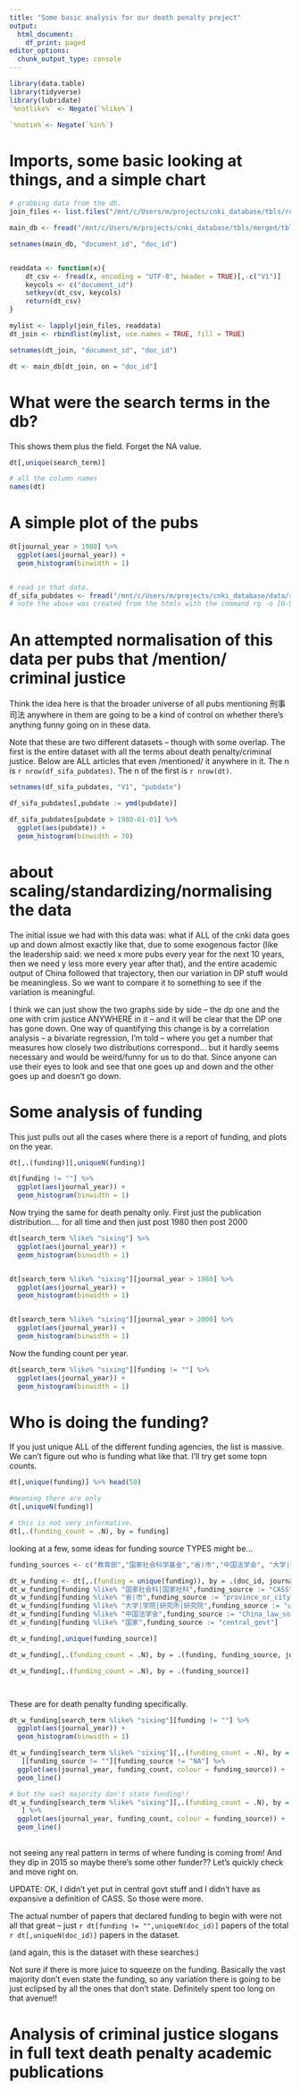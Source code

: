 ```yaml
---
title: "Some basic analysis for our death penalty project"
output:
  html_document:
    df_print: paged
editor_options:
  chunk_output_type: console
---
```

```r
library(data.table)
library(tidyverse)
library(lubridate)
`%notlike%` <- Negate(`%like%`)

`%notin%`<- Negate(`%in%`)
```

# Imports, some basic looking at things, and a simple chart

```r
# grabbing data from the db. 
join_files <- list.files("/mnt/c/Users/m/projects/cnki_database/tbls/run_5", pattern = "tbl_join", full.names = TRUE)

main_db <- fread("/mnt/c/Users/m/projects/cnki_database/tbls/merged/tbl_final_to_run_8.csv")

setnames(main_db, "document_id", "doc_id")


readdata <- function(x){
    dt_csv <- fread(x, encoding = "UTF-8", header = TRUE)[,-c("V1")]
    keycols <- c("document_id")
    setkeyv(dt_csv, keycols)
    return(dt_csv)
}

mylist <- lapply(join_files, readdata)
dt_join <- rbindlist(mylist, use.names = TRUE, fill = TRUE)

setnames(dt_join, "document_id", "doc_id")

dt <- main_db[dt_join, on = "doc_id"]
```

# What were the search terms in the db?

This shows them plus the field. Forget the NA value. 
```r
dt[,unique(search_term)]

# all the column names
names(dt)
```

# A simple plot of the pubs

```r
dt[journal_year > 1980] %>% 
  ggplot(aes(journal_year)) +
  geom_histogram(binwidth = 1)


# read in that data. 
df_sifa_pubdates <- fread("/mnt/c/Users/m/projects/cnki_database/data/run_10/raw_html_pages/sifa_pubdates.txt")
# note the above was created from the htmls with the command rg -o [0-9]{4}-[0-9]{2}-[0-9]{2} 0*.html | rg -o [0-9]{4}-[0-9]{2}-[0-9]{2} and that was output to that text file. 

```

# An attempted normalisation of this data per pubs that /mention/ criminal justice

Think the idea here is that the broader universe of all pubs mentioning 刑事司法 anywhere in them are going to be a kind of control on whether there's anything funny going on in these data.

Note that these are two different datasets -- though with some overlap. The first is the entire dataset with all the terms about death penalty/criminal justice. Below are ALL articles that even /mentioned/ it anywhere in it. The n is `r nrow(df_sifa_pubdates)`. The n of the first is `r nrow(dt)`.

```r

setnames(df_sifa_pubdates, "V1", "pubdate")

df_sifa_pubdates[,pubdate := ymd(pubdate)]

df_sifa_pubdates[pubdate > 1980-01-01] %>% 
  ggplot(aes(pubdate)) +
  geom_histogram(binwidth = 70)

```

# about scaling/standardizing/normalising the data

The initial issue we had with this data was: what if ALL of the cnki data goes up and down almost exactly like that, due to some exogenous factor (like the leadership said: we need x more pubs every year for the next 10 years, then we need y less more every year after that), and the entire academic output of China followed that trajectory, then our variation in DP stuff would be meaningless. So we want to compare it to something to see if the variation is meaningful.

I think we can just show the two graphs side by side -- the dp one and the one with crim justice ANYWHERE in it -- and it will be clear that the DP one has gone down. One way of quantifying this change is by a correlation analysis -- a bivariate regression, I'm told -- where you get a number that measures how closely two distributions correspond... but it hardly seems necessary and would be weird/funny for us to do that. Since anyone can use their eyes to look and see that one goes up and down and the other goes up and doesn't go down.



# Some analysis of funding

This just pulls out all the cases where there is a report of funding, and plots on the year.

```r
dt[,.(funding)][,uniqueN(funding)]

dt[funding != ""] %>% 
  ggplot(aes(journal_year)) +
  geom_histogram(binwidth = 1)

```

Now trying the same for death penalty only. First just the publication distribution.... for all time and then just post 1980 then post 2000

```r
dt[search_term %like% "sixing"] %>% 
  ggplot(aes(journal_year)) +
  geom_histogram(binwidth = 1)


dt[search_term %like% "sixing"][journal_year > 1980] %>% 
  ggplot(aes(journal_year)) +
  geom_histogram(binwidth = 1)


dt[search_term %like% "sixing"][journal_year > 2000] %>% 
  ggplot(aes(journal_year)) +
  geom_histogram(binwidth = 1)


```
Now the funding count per year.

```r
dt[search_term %like% "sixing"][funding != ""] %>% 
  ggplot(aes(journal_year)) +
  geom_histogram(binwidth = 1)


```

# Who is doing the funding? 

If you just unique ALL of the different funding agencies, the list is massive. We can't figure out who is funding what like that. I'll try get some topn counts.

```r
dt[,unique(funding)] %>% head(50)

#meaning there are only 
dt[,uniqueN(funding)]

# this is not very informative. 
dt[,.(funding_count = .N), by = funding]
```

looking at a few, some ideas for funding source TYPES might be...

```r
funding_sources <- c("教育部","国家社会科学基金","省|市","中国法学会", "大学|学院|研究所|研究院") 

dt_w_funding <- dt[,.(funding = unique(funding)), by = .(doc_id, journal_year, search_term)][funding %like% "教育部",funding_source := "MOE"]
dt_w_funding[funding %like% "国家社会科|国家社科",funding_source := "CASS"]
dt_w_funding[funding %like% "省|市",funding_source := "province_or_city"]
dt_w_funding[funding %like% "大学|学院|研究所|研究院",funding_source := "university"]
dt_w_funding[funding %like% "中国法学会",funding_source := "China_law_society"]
dt_w_funding[funding %like% "国家",funding_source := "central_govt"]

dt_w_funding[,unique(funding_source)]

dt_w_funding[,.(funding_count = .N), by = .(funding, funding_source, journal_year)]

dt_w_funding[,.(funding_count = .N), by = .(funding_source)]




```
These are for death penalty funding specifically. 

```r
dt_w_funding[search_term %like% "sixing"][funding != ""] %>% 
  ggplot(aes(journal_year)) +
  geom_histogram(binwidth = 1)

dt_w_funding[search_term %like% "sixing"][,.(funding_count = .N), by = .(funding_source, journal_year)
   ][funding_source != ""][funding_source != "NA"] %>%
  ggplot(aes(journal_year, funding_count, colour = funding_source)) +
  geom_line()

# but the vast majority don't state funding!!
dt_w_funding[search_term %like% "sixing"][,.(funding_count = .N), by = .(funding_source, journal_year)
   ] %>%
  ggplot(aes(journal_year, funding_count, colour = funding_source)) +
  geom_line()
  

```
not seeing any real pattern in terms of where funding is coming from! And they dip in 2015 so maybe there's some other funder?? Let's quickly check and move right on. 

UPDATE: OK, I didn't yet put in central govt stuff and I didn't have as expansive a definition of CASS. So those were more. 

The actual number of papers that declared funding to begin with were not all that great -- just `r dt[funding != "",uniqueN(doc_id)]` papers of the total `r dt[,uniqueN(doc_id)]` papers in the dataset.  

(and again, this is the dataset with these searches:)


Not sure if there is more juice to squeeze on the funding. Basically the vast majority don't even state the funding, so any variation there is going to be just eclipsed by all the ones that don't state. Definitely spent too long on that avenue!!

# Analysis of criminal justice slogans in full text death penalty academic publications

```r



```






